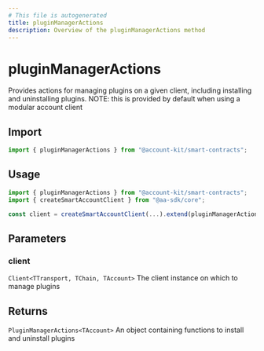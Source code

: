 ```yaml
---
# This file is autogenerated
title: pluginManagerActions
description: Overview of the pluginManagerActions method
---
```


# pluginManagerActions

Provides actions for managing plugins on a given client, including installing and uninstalling plugins.
NOTE: this is provided by default when using a modular account client

## Import

```ts
import { pluginManagerActions } from "@account-kit/smart-contracts";
```

## Usage

```ts
import { pluginManagerActions } from "@account-kit/smart-contracts";
import { createSmartAccountClient } from "@aa-sdk/core";

const client = createSmartAccountClient(...).extend(pluginManagerActions);
```

## Parameters

### client

`Client<TTransport, TChain, TAccount>`
The client instance on which to manage plugins

## Returns

`PluginManagerActions<TAccount>`
An object containing functions to install and uninstall plugins
